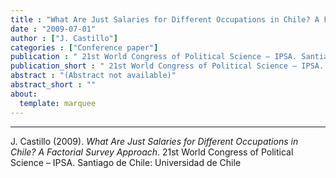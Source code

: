```yaml
---
title : "What Are Just Salaries for Different Occupations in Chile? A Factorial Survey Approach"
date : "2009-07-01"
author : ["J. Castillo"]
categories : ["Conference paper"]
publication : " 21st World Congress of Political Science – IPSA. Santiago de Chile: Universidad de Chile"
publication_short : " 21st World Congress of Political Science – IPSA. Santiago de Chile: Universidad de Chile"
abstract : "(Abstract not available)"
abstract_short : ""
about:
  template: marquee
---
```

---


::: {.callout-note title="How to cite this work"}

J. Castillo (2009). *What Are Just Salaries for Different Occupations in Chile? A Factorial Survey Approach*.  21st World Congress of Political Science – IPSA. Santiago de Chile: Universidad de Chile

:::

